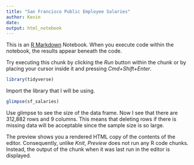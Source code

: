 ```yaml
---
title: "San Francisco Public Employee Salaries"
author: Kevin 
date: 
output: html_notebook
---
```


This is an [R Markdown](http://rmarkdown.rstudio.com) Notebook. When you execute code within the notebook, the results appear beneath the code. 

Try executing this chunk by clicking the *Run* button within the chunk or by placing your cursor inside it and pressing *Cmd+Shift+Enter*. 

```r
library(tidyverse)
```
Import the library that I will be using. 

```r
glimpse(sf_salaries)
```

Use glimpse to see the size of the data frame. Now I see that there are 312,882 rows and 9 columns. This means that deleting rows if there is missing data will be acceptable since the sample size is so large. 


The preview shows you a rendered HTML copy of the contents of the editor. Consequently, unlike *Knit*, *Preview* does not run any R code chunks. Instead, the output of the chunk when it was last run in the editor is displayed.

